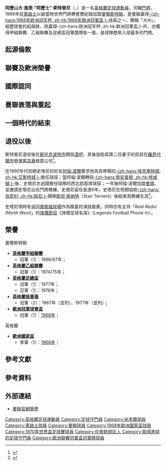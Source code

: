 {{noteTA|G1=足球|G2=MUFC
|T=zh-hans:阿历克斯·斯特普尼; zh-hk:阿歷士·史達尼;zh-tw:阿歷克斯·斯特普尼
|1=zh-hans:阿历克斯·斯特普尼; zh-hk:阿歷士·史達尼;zh-tw:阿歷克斯·斯特普尼
|2=zh-hans:斯特普尼; zh-hk:史達尼;zh-tw:斯特普尼
|3=zh-hans:阿历山大·西里尔·"阿历克斯"·斯特普尼; zh-hk:阿歷山大·施里·"阿歷士"·史達尼; zh-tw:阿歷山大·西里爾·"阿歷克斯"·斯特普尼
|4=zh-hans:西里尔; zh-hk:施里; zh-tw:西里爾

|5=zh-hans:米尔沃尔; zh-hk:米禾爾; zh-tw:米爾沃爾
}}
{{Infobox football biography 2
|     playername = 阿歷士·史達尼<br />''Alex Stepney''
|          image = [[File:Alex_Stepney.jpg|220px]]
|       fullname = Alexander Cyril Stepney
|    dateofbirth = {{birth date and age|1942|9|18|df=y}}
|    cityofbirth = [[薩里郡|薩里郡]]，[[Mitcham|米彻姆]]
| countryofbirth = [[英格蘭|英格蘭]]
|         height = 
|       position = [[門將|門將]]
|    youthyears1 = |youthclubs1 = [[Tooting_&_Mitcham_United_F.C.|图丁米彻姆联]]
|         years1 = 1961–1963 |clubs1 = [[Tooting_&_Mitcham_United_F.C.|图丁米彻姆联]] 
|          caps1 = 35  |goals1 = 0
|         years2 = 1963–1966 |clubs2 = [[米尔沃尔足球俱乐部|米禾爾]]                                 
|          caps2 = 137 |goals2 = 0
|         years3 = 1966      |clubs3 = [[切尔西足球俱乐部|車路士]]                                   
|          caps3 = 1   |goals3 = 0
|         years4 = 1966–1978 |clubs4 = [[曼徹斯特聯足球俱樂部|曼徹斯特聯]]                                 
|          caps4 = 433 |goals4 = 2
|         years5 = 1979–1980 |clubs5 = [[Dallas_Tornado|達拉斯龍捲風]]                                         
|          caps5 = 54  |goals5 = 0
|         years6 = 1979–1980 |clubs6 = → [[Altrincham_F.C.|阿尔特林查姆]]                           
|          caps6 = 17  |goals6 = 0
|      totalcaps = 625 |totalgoals = 2
| nationalyears1 =     |nationalteam1 = [[英格蘭21歲以下足球代表隊|英格蘭U23]] 
|  nationalcaps1 =   |nationalgoals1 = 
| nationalyears2 = 1968 |nationalteam2 = [[英格蘭足球代表隊|英格蘭]]           
|  nationalcaps2 = 1   |nationalgoals2 = 0
}}
'''阿歷山大·施里·"阿歷士"·斯特普尼'''（{{lang-en|'''Alexander Cyril "Alex" Stepney'''}}，{{bd|1942年|9月18日|catIdx=Stepney, Alex}}）是一名[[英格蘭|英格蘭]][[足球|足球]][[運動員|運動員]]，司職[[門將|門將]]，1966年從[[切尔西足球俱乐部|車路士]]以破當時世界門將轉會費紀錄加盟[[曼徹斯特聯足球俱樂部|曼徹斯特聯]]，是曼聯贏得[[1968年欧洲冠军杯决赛|-{zh-hans:1968年欧洲冠军杯; zh-hk:1968年歐洲冠軍盃;}-]]成員之一，暱稱「大Al」，經歷球會的起與跌，除贏得-{zh-hans:欧洲冠军杯; zh-hk:歐洲冠軍盃;}-外，亦獲得甲組聯賽、乙組聯賽及足總盃冠軍獎牌各一面，是球隊歷來入球最多的門將。

==起源倫敦==

==聯賽及歐洲榮譽==

==國際認同==

==曼聯衰落與重起==

==一個時代的結束==

==退役以後==
斯特普尼退役後在[[斯托克波特都市自治市|斯托克波特市]]開設[[酒吧|酒吧]]，其後協助其第二任妻子的叔叔在[[羅奇代爾都市自治市|羅奇代爾市]]營運[[廂型車|客貨車]]租賃公司<ref>{{cite web |language=en |url=http://www.independent.co.uk/sport/where-are-they-now-alex-stepney-1619806.html |title=WHERE ARE THEY NOW? Alex Stepney |publisher=''independent.co.uk'' |date=1995-05-16 |accessdate=2010-11-08 |archive-date=2011-05-08 |archive-url=https://web.archive.org/web/20110508022256/http://www.independent.co.uk/sport/where-are-they-now-alex-stepney-1619806.html |dead-url=no }}</ref>。

在1990年代初期史塔尼的好友[[阿倫·波爾|阿倫·波爾]]要求他為其帶領的[[埃克塞特城足球俱乐部|-{zh-hans:埃克塞特城; zh-hk:艾斯特城;}-]]擔任球探；當阿倫·波爾轉投[[南安普顿足球俱乐部|-{zh-hans:南安普顿; zh-hk:修咸頓;}-]]後，史塔尼亦追隨擔任球隊的西北部首席球探；一年後阿倫·波爾加盟[[曼彻斯特城足球俱乐部|曼城]]，並邀請史塔尼出任門將教練，史塔尼留任長達6年。史塔尼在短期協助[[伯恩利足球俱乐部|-{zh-hans:伯恩利; zh-hk:般尼;}-]]領隊[[斯坦·泰纳特|斯坦·泰纳特]]（Stan Ternent）後結束其教練生涯<ref>{{cite web |language=en |url=http://www.football-league.co.uk/features/20101104/where-are-they-now-alex-stepney_2249035_2203727 |title=WHERE ARE THEY NOW: Alex Stepney |publisher=''football-league.co.uk'' |date=2010-11-04 |accessdate=2010-11-08 }}{{dead link|date=2018年5月 |bot=InternetArchiveBot |fix-attempted=yes }}</ref>。

史塔尼現時有返回[[奧脫福球場|奧脫福球場]]作為晚宴的演說嘉賓，同時亦有主持「''Real Radio (North West)''」的[[Phone-in|烽煙節目]]《烽煙足球名宿》（Legends Football Phone-In）。

==榮譽==
;曼徹斯特聯
* '''[[英格蘭足球聯賽|英格蘭甲組聯賽]]'''
** 冠軍（1）：1966/67年；
* '''[[英格蘭足球聯賽|英格蘭乙組聯賽]]'''
** 冠軍（1）：1974/75年；
* '''[[英格蘭足總盃|英格蘭足總盃]]'''
** 冠軍（1）：1977年；
** 亞軍（1）：1976年；
* '''[[英格蘭社區盾|英格蘭慈善盾]]'''
** 冠軍（2）：1967年（並列）、1977年（並列）；
* '''[[欧洲冠军联赛|歐洲冠軍球會盃]]'''
** 冠軍（1）：[[1968年欧洲冠军杯决赛|1968年]]；

;英格蘭
* '''[[欧洲足球锦标赛|歐洲國家盃]]'''
** 季軍（1）：[[1968年欧洲足球锦标赛|1968年]]；

==參考文獻==
{{cite book |author=Alex Stepney, David Saffer |title=《Tooting Common to the Stretford End》 |date=2010-10-22 |publisher=Vertical Editions |location=United Kingdom |language=en |isbn=978-1-904091-43-1 }}

==參考資料==
{{reflist}}

==外部連結==
* [https://web.archive.org/web/20160304104514/http://www.manutd.com/default.sps?pagegid=%7B847FFC5F-947A-470D-A13B-E757FD63C2A8%7D&bioid=92111 曼聯官網簡歷]

{{DEFAULTSORT:Stepney, Alex}}
[[Category:英格蘭足球運動員|Category:英格蘭足球運動員]]
[[Category:足球守門員|Category:足球守門員]]
[[Category:米禾爾球員|Category:米禾爾球員]]
[[Category:車路士球員|Category:車路士球員]]
[[Category:曼聯球員|Category:曼聯球員]]
[[Category:1968年歐洲國家盃球員|Category:1968年歐洲國家盃球員]]
[[Category:1970年世界盃足球賽球員|Category:1970年世界盃足球賽球員]]
[[Category:伦敦默顿区人|Category:伦敦默顿区人]]
[[Category:取得進球的足球守門員|Category:取得進球的足球守門員]]
[[Category:歐洲聯賽冠軍盃冠軍隊球員|Category:歐洲聯賽冠軍盃冠軍隊球員]]